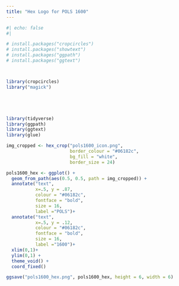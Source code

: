 ```yaml
---
title: "Hex Logo for POLS 1600"
---
```



```r
#| echo: false
#| 

# install.packages("cropcircles")
# install.packages("showtext")
# install.packages("ggpath")
# install.packages("ggtext")



library(cropcircles)
library("magick")





library(tidyverse)
library(ggpath)
library(ggtext)
library(glue)

img_cropped <- hex_crop("pols1600_icon.png",
                        border_colour = "#06182c",
                        bg_fill = "white",
                        border_size = 24)

pols1600_hex <- ggplot() +
  geom_from_path(aes(0.5, 0.5, path = img_cropped)) +
  annotate("text",
           x=.5, y = .87,
           colour = "#06182c",
           fontface = "bold",
           size = 16,
           label ="POLS")+
  annotate("text",
           x=.5, y = .12,
           colour = "#06182c",
           fontface = "bold",
           size = 16,
           label ="1600")+
  xlim(0,1)+
  ylim(0,1) +
  theme_void() +
  coord_fixed()

ggsave("pols1600_hex.png", pols1600_hex, height = 6, width = 6)

```

